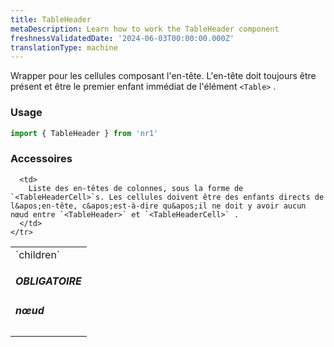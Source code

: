 ```yaml
---
title: TableHeader
metaDescription: Learn how to work the TableHeader component
freshnessValidatedDate: '2024-06-03T00:00:00.000Z'
translationType: machine
---
```


Wrapper pour les cellules composant l&apos;en-tête. L&apos;en-tête doit toujours être présent et être le premier enfant immédiat de l&apos;élément `<Table>` .

### Usage

```js
import { TableHeader } from 'nr1'
```

### Accessoires

<table>
  <tbody>
    <tr>
      <td>
        `children` <h5>OBLIGATOIRE</h5> <h5>nœud</h5>
      </td>

      <td>
        Liste des en-têtes de colonnes, sous la forme de `<TableHeaderCell>`s. Les cellules doivent être des enfants directs de l&apos;en-tête, c&apos;est-à-dire qu&apos;il ne doit y avoir aucun nœud entre `<TableHeader>` et `<TableHeaderCell>` .
      </td>
    </tr>
  </tbody>
</table>